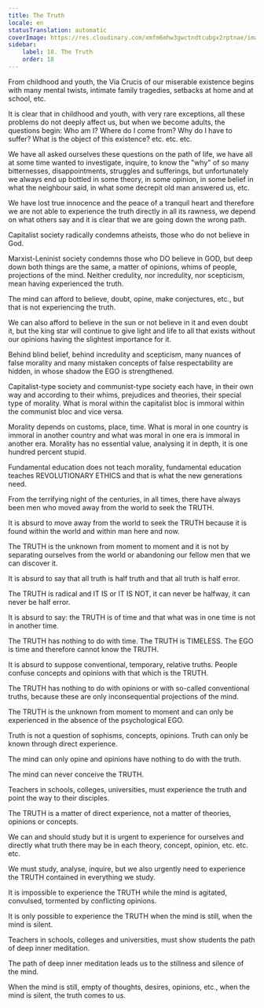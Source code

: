 ```yaml
---
title: The Truth
locale: en
statusTranslation: automatic
coverImage: https://res.cloudinary.com/xmfm6mhw3gwctndtcubgx2rptnae/image/upload/v1740337243/small_cover_educacion_fundamental_a051170f1c.webp
sidebar:
    label: 18. The Truth
    order: 18
---
```

From childhood and youth, the Via Crucis of our miserable existence begins with many mental twists, intimate family tragedies, setbacks at home and at school, etc.

It is clear that in childhood and youth, with very rare exceptions, all these problems do not deeply affect us, but when we become adults, the questions begin: Who am I? Where do I come from? Why do I have to suffer? What is the object of this existence? etc. etc. etc.

We have all asked ourselves these questions on the path of life, we have all at some time wanted to investigate, inquire, to know the "why" of so many bitternesses, disappointments, struggles and sufferings, but unfortunately we always end up bottled in some theory, in some opinion, in some belief in what the neighbour said, in what some decrepit old man answered us, etc.

We have lost true innocence and the peace of a tranquil heart and therefore we are not able to experience the truth directly in all its rawness, we depend on what others say and it is clear that we are going down the wrong path.

Capitalist society radically condemns atheists, those who do not believe in God.

Marxist-Leninist society condemns those who DO believe in GOD, but deep down both things are the same, a matter of opinions, whims of people, projections of the mind. Neither credulity, nor incredulity, nor scepticism, mean having experienced the truth.

The mind can afford to believe, doubt, opine, make conjectures, etc., but that is not experiencing the truth.

We can also afford to believe in the sun or not believe in it and even doubt it, but the king star will continue to give light and life to all that exists without our opinions having the slightest importance for it.

Behind blind belief, behind incredulity and scepticism, many nuances of false morality and many mistaken concepts of false respectability are hidden, in whose shadow the EGO is strengthened.

Capitalist-type society and communist-type society each have, in their own way and according to their whims, prejudices and theories, their special type of morality. What is moral within the capitalist bloc is immoral within the communist bloc and vice versa.

Morality depends on customs, place, time. What is moral in one country is immoral in another country and what was moral in one era is immoral in another era. Morality has no essential value, analysing it in depth, it is one hundred percent stupid.

Fundamental education does not teach morality, fundamental education teaches REVOLUTIONARY ETHICS and that is what the new generations need.

From the terrifying night of the centuries, in all times, there have always been men who moved away from the world to seek the TRUTH.

It is absurd to move away from the world to seek the TRUTH because it is found within the world and within man here and now.

The TRUTH is the unknown from moment to moment and it is not by separating ourselves from the world or abandoning our fellow men that we can discover it.

It is absurd to say that all truth is half truth and that all truth is half error.

The TRUTH is radical and IT IS or IT IS NOT, it can never be halfway, it can never be half error.

It is absurd to say: the TRUTH is of time and that what was in one time is not in another time.

The TRUTH has nothing to do with time. The TRUTH is TIMELESS. The EGO is time and therefore cannot know the TRUTH.

It is absurd to suppose conventional, temporary, relative truths. People confuse concepts and opinions with that which is the TRUTH.

The TRUTH has nothing to do with opinions or with so-called conventional truths, because these are only inconsequential projections of the mind.

The TRUTH is the unknown from moment to moment and can only be experienced in the absence of the psychological EGO.

Truth is not a question of sophisms, concepts, opinions. Truth can only be known through direct experience.

The mind can only opine and opinions have nothing to do with the truth.

The mind can never conceive the TRUTH.

Teachers in schools, colleges, universities, must experience the truth and point the way to their disciples.

The TRUTH is a matter of direct experience, not a matter of theories, opinions or concepts.

We can and should study but it is urgent to experience for ourselves and directly what truth there may be in each theory, concept, opinion, etc. etc. etc.

We must study, analyse, inquire, but we also urgently need to experience the TRUTH contained in everything we study.

It is impossible to experience the TRUTH while the mind is agitated, convulsed, tormented by conflicting opinions.

It is only possible to experience the TRUTH when the mind is still, when the mind is silent.

Teachers in schools, colleges and universities, must show students the path of deep inner meditation.

The path of deep inner meditation leads us to the stillness and silence of the mind.

When the mind is still, empty of thoughts, desires, opinions, etc., when the mind is silent, the truth comes to us.

